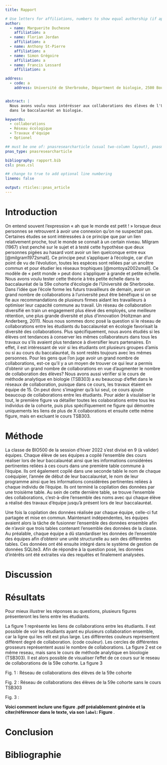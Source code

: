 ```yaml
---
title: Rapport

# Use letters for affiliations, numbers to show equal authorship (if applicable) and to indicate the corresponding author
author:
  - name: Marguerite Duchesne
    affiliation: a
  - name: Florian Jordan
    affiliation: a
  - name: Anthony St-Pierre
    affiliation: a
  - name: Simon Grégoire
    affiliation: a
  - name: Francis Lessard
    affiliation: a

address:
  - code: a
    address: Université de Sherbrooke, Départment de biologie, 2500 Boulevard de l'Université, Sherbrooke, Québec, J1K 2R1


abstract: |
  Nous avons voulu nous intérésser aux collaborations des élèves de l'Université de Sherbrooke lors de travaux d'équipe pendant leur parcours 
  dans le baccalauréat en biologie. 

keywords:
  - collaborations
  - Réseau écologique
  - Travaux d'équipe
  - Optionel

## must be one of: pnasresearcharticle (usual two-column layout), pnasmathematics (one column layout), or pnasinvited (invited submissions only)
pnas_type: pnasresearcharticle

bibliography: rapport.bib
csl: pnas.csl

## change to true to add optional line numbering
lineno: false

output: rticles::pnas_article
---
```


# Introduction  

On entend souvent l'expression « ah que le monde est petit ! » lorsque deux personnes se retrouvent à avoir une connexion qu'on ne suspectait pas. Certaines études se sont intéressées à ce principe que par un lien relativement proche, tout le monde se connait à un certain niveau. Milgram (1967) s'est penché sur le sujet et à testé cette hypothèse que deux personnes pigées au hasard vont avoir un lien quelconque entre eux [@milgram1972small]. Ce principe peut s'appliquer à l'écologie, car d'un point de vu de l'évolution, toutes les espèces sont reliées par un ancêtre commun et pour étudier les réseaux trophiques [@montoya2002small]. Ce modèle de « petit monde » peut donc s'appliquer à grande et petite échelle. 
Nous avons voulu tester cette théorie à très petite échelle dans le baccalauréat de la 59e cohorte d'écologie de l'Université de Sherbrooke. Dans l’idée que l’école forme les futurs travailleurs de demain, avoir un grand nombre de collaborations à l’université peut être bénéfique si on se fie aux recommandations de plusieurs firmes aidant les travailleurs à optimiser leur capacité commune au travail. Un réseau de collaboration diversifié en train un engagement plus élevé des employés, une meilleure rétention, une plus grande diversité et plus d’innovation (Holtzman and Anderberg, 2011). Nous nous sommes donc posé la question si le réseau de collaborations entre les étudiants du baccalauréat en écologie favorisait la diversité des collaborations. Plus spécifiquement, nous avons étudiés si les élèves ont tendances à conserver les mêmes collaborateurs dans tous les travaux ou s'ils avaient plus tendance à diversifier leurs partenaires. En effet, il est intéressant de voir si les étudiants ont plusieurs groupes d'amis ou si au cours du baccalauréat, ils sont restés toujours avec les mêmes personnes. Pour les gens que l’on juge avoir un grand nombre de collaborations, est-ce qu’il y a un moyen de trouver ce qui leur a permis d’obtenir un grand nombre de collaborations en vue d’augmenter le nombre de collaboration des élèves? Nous avons aussi vérifier si le cours de méthode analytique en biologie (TSB303) a eu beaucoup d'effet dans le réseaux de collaboration, puisque dans ce cours, les travaux étaient en équipe de 15. On peut donc s'imaginer qu'à lui seul, ce cours ajoute beaucoup de collaborations entre les étudiants. 
Pour aider à visulaliser le tout, le première figure va détailler toutes les colaborations entre tous les individus de la cohorte, puis plus spécifiquement ne figure qui démontre uniquements les liens de plus de X collaborations et ensuite cette même figure, mais en excluant le cours TSB303.

# Méthode  

La classe de BIO500 de la session d'hiver 2022 s'est divisé en 9 (à valider) équipes. Chaque élève de ses équipes a copilé l'ensemble des cours réaliser lors de leur baccalauréat ainsi que les informations considérées pertinentes reliées à ces cours dans une première table commune à l'équipe. Ils ont également copilé dans une seconde table le nom de chaque coéquipier, l'année de début de leur baccalauréat, le nom de leur programme ainsi que les informations considérées pertinentes reliées à chaque individu de l'équipe. Ils ont terminé la copilation des données par une troisième table. Au sein de cette dernière table, se trouve l'ensemble des collaborations, c'est-à-dire l'ensemble des noms avec qui chaque élève a réalisé des travaux d'équipe jusqu'à présent lors de leur baccalauréat. 

Une fois la copilation des données réalisée par chaque équipe, celle-ci fut partagée et mise en commun. Maintenant indépendentes, les équipes avaient alors la tâche de fusionner l'ensemble des données ensemble afin de n'avoir que trois tables contenant l'ensemble des données de la classe. Au préalable, chaque équipe a dû standardiser les données de l'ensemble des équipes afin d'obtenir une unité structurelle au sein des différentes tables. Ces données ont été ensuite intégré dans le système de gestion de données SQLite3. Afin de répondre à la question posé, les données d'intérêts ont été extraites via des requêtes et finalement analysées.


# Discussion  


# Résultats  

Pour mieux illustrer les réponses au questions, plusieurs figures présenteront les liens entre les étudiants.

La figure 1 représente les liens de collaborations entre les étudiants. Il est possible de voir les étudiants ayant eu plusieurs collaboration ensemble, car la ligne qui les relit est plus large. Les différentes couleurs représentent différent degré de collaboration. (code couleur). Les cercles de différentes grosseurs représentent aussi le nombre de collaborations.
La figure 2 est ce même reseau, mais sans le cours de méthode analytique en bioologie (TSB303). Il est alors possible de visualiser l'effet de ce cours sur le reseau de collaborations de la 59e cohorte.
La figure 3 

Fig. 1 : Réseau de collaborations des élèves de la 59e cohorte

Fig. 2 : Réseau de collaborations des élèves de la 59e cohorte sans le cours TSB303

Fig. 3 : 



**Voici comment inclure une figure .pdf préalablement générée et la citer/référencer dans le texte, via son `label`: Figure \ref{fig:plot1}**. 


# Conclusion  



\newpage
# Bibliographie{-}
